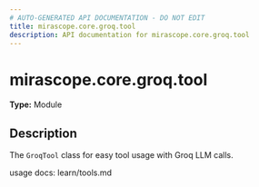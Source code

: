 ```yaml
---
# AUTO-GENERATED API DOCUMENTATION - DO NOT EDIT
title: mirascope.core.groq.tool
description: API documentation for mirascope.core.groq.tool
---
```


# mirascope.core.groq.tool

**Type:** Module

## Description

The `GroqTool` class for easy tool usage with Groq LLM calls.

usage docs: learn/tools.md


